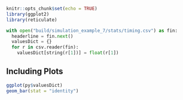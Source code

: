 ```r
knitr::opts_chunk$set(echo = TRUE)
library(ggplot2)
library(reticulate)
```

```python
with open("build/simulation_example_7/stats/timing.csv") as fin:
  headerline = fin.next()
  valuesDict = {}
  for r in csv.reader(fin):
    valuesDict[string(r[1])] = float(r[1])
```

## Including Plots

```r
ggplot(py$valuesDict)
geom_bar(stat = "identity")
```

